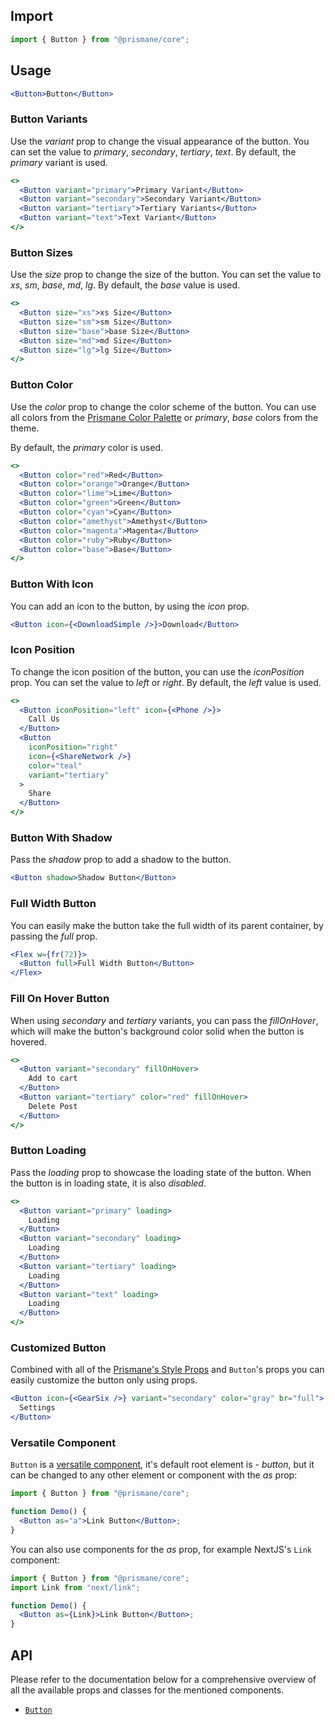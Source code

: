## Import

```js
import { Button } from "@prismane/core";
```

## Usage

```jsx preview
<Button>Button</Button>
```

### Button Variants

Use the _variant_ prop to change the visual appearance of the button. You can set the value to _primary_, _secondary_, _tertiary_, _text_. By default, the _primary_ variant is used.

```jsx preview
<>
  <Button variant="primary">Primary Variant</Button>
  <Button variant="secondary">Secondary Variant</Button>
  <Button variant="tertiary">Tertiary Variants</Button>
  <Button variant="text">Text Variant</Button>
</>
```

### Button Sizes

Use the _size_ prop to change the size of the button. You can set the value to _xs_, _sm_, _base_, _md_, _lg_. By default, the _base_ value is used.

```jsx preview
<>
  <Button size="xs">xs Size</Button>
  <Button size="sm">sm Size</Button>
  <Button size="base">base Size</Button>
  <Button size="md">md Size</Button>
  <Button size="lg">lg Size</Button>
</>
```

### Button Color

Use the _color_ prop to change the color scheme of the button. You can use all colors from the [Prismane Color Palette](/docs/styling/color-palette) or _primary_, _base_ colors from the theme.

By default, the _primary_ color is used.

```jsx preview
<>
  <Button color="red">Red</Button>
  <Button color="orange">Orange</Button>
  <Button color="lime">Lime</Button>
  <Button color="green">Green</Button>
  <Button color="cyan">Cyan</Button>
  <Button color="amethyst">Amethyst</Button>
  <Button color="magenta">Magenta</Button>
  <Button color="ruby">Ruby</Button>
  <Button color="base">Base</Button>
</>
```

### Button With Icon

You can add an icon to the button, by using the _icon_ prop.

```jsx preview
<Button icon={<DownloadSimple />}>Download</Button>
```

### Icon Position

To change the icon position of the button, you can use the _iconPosition_ prop. You can set the value to _left_ or _right_. By default, the _left_ value is used.

```jsx preview
<>
  <Button iconPosition="left" icon={<Phone />}>
    Call Us
  </Button>
  <Button
    iconPosition="right"
    icon={<ShareNetwork />}
    color="teal"
    variant="tertiary"
  >
    Share
  </Button>
</>
```

### Button With Shadow

Pass the _shadow_ prop to add a shadow to the button.

```jsx preview
<Button shadow>Shadow Button</Button>
```

### Full Width Button

You can easily make the button take the full width of its parent container, by passing the _full_ prop.

```jsx preview
<Flex w={fr(72)}>
  <Button full>Full Width Button</Button>
</Flex>
```

### Fill On Hover Button

When using _secondary_ and _tertiary_ variants, you can pass the _fillOnHover_, which will make the button's background color solid when the button is hovered.

```jsx preview
<>
  <Button variant="secondary" fillOnHover>
    Add to cart
  </Button>
  <Button variant="tertiary" color="red" fillOnHover>
    Delete Post
  </Button>
</>
```

### Button Loading

Pass the _loading_ prop to showcase the loading state of the button. When the button is in loading state, it is also _disabled_.

```jsx preview
<>
  <Button variant="primary" loading>
    Loading
  </Button>
  <Button variant="secondary" loading>
    Loading
  </Button>
  <Button variant="tertiary" loading>
    Loading
  </Button>
  <Button variant="text" loading>
    Loading
  </Button>
</>
```

### Customized Button

Combined with all of the [Prismane's Style Props](/docs/styling/style-props) and `Button`'s props you can easily customize the button only using props.

```jsx preview
<Button icon={<GearSix />} variant="secondary" color="gray" br="full">
  Settings
</Button>
```

### Versatile Component

`Button` is a [versatile component](/docs/getting-started/versatile-components), it's default root element is - _button_, but it can be changed to any other element or component with the _as_ prop:

```jsx
import { Button } from "@prismane/core";

function Demo() {
  <Button as="a">Link Button</Button>;
}
```

You can also use components for the _as_ prop, for example NextJS's `Link` component:

```jsx
import { Button } from "@prismane/core";
import Link from "next/link";

function Demo() {
  <Button as={Link}>Link Button</Button>;
}
```

## API

Please refer to the documentation below for a comprehensive overview of all the available props and classes for the mentioned components.

- [`Button`](/docs/components-api/button-api)
